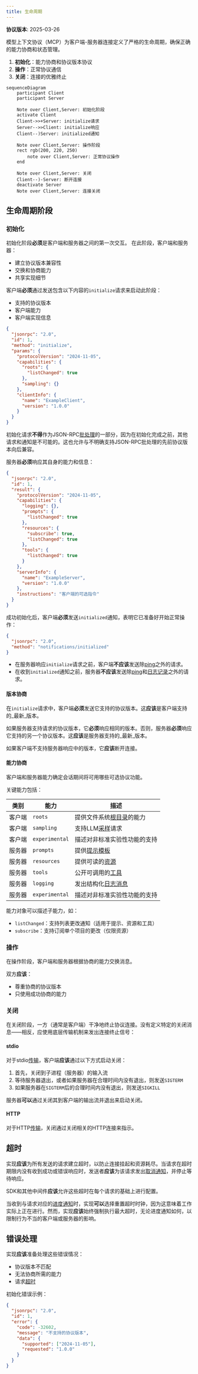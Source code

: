 ```yaml
---
title: 生命周期
---
```


<Info>**协议版本**: 2025-03-26</Info>

模型上下文协议（MCP）为客户端-服务器连接定义了严格的生命周期，确保正确的能力协商和状态管理。

1. **初始化**：能力协商和协议版本协议
2. **操作**：正常协议通信
3. **关闭**：连接的优雅终止

```mermaid
sequenceDiagram
    participant Client
    participant Server

    Note over Client,Server: 初始化阶段
    activate Client
    Client->>+Server: initialize请求
    Server-->>Client: initialize响应
    Client--)Server: initialized通知

    Note over Client,Server: 操作阶段
    rect rgb(200, 220, 250)
        note over Client,Server: 正常协议操作
    end

    Note over Client,Server: 关闭
    Client--)-Server: 断开连接
    deactivate Server
    Note over Client,Server: 连接关闭
```

## 生命周期阶段

### 初始化

初始化阶段**必须**是客户端和服务器之间的第一次交互。
在此阶段，客户端和服务器：

- 建立协议版本兼容性
- 交换和协商能力
- 共享实现细节

客户端**必须**通过发送包含以下内容的`initialize`请求来启动此阶段：

- 支持的协议版本
- 客户端能力
- 客户端实现信息

```json
{
  "jsonrpc": "2.0",
  "id": 1,
  "method": "initialize",
  "params": {
    "protocolVersion": "2024-11-05",
    "capabilities": {
      "roots": {
        "listChanged": true
      },
      "sampling": {}
    },
    "clientInfo": {
      "name": "ExampleClient",
      "version": "1.0.0"
    }
  }
}
```

初始化请求**不得**作为JSON-RPC[批处理](https://www.jsonrpc.org/specification#batch)的一部分，因为在初始化完成之前，其他请求和通知是不可能的。这也允许与不明确支持JSON-RPC批处理的先前协议版本向后兼容。

服务器**必须**响应其自身的能力和信息：

```json
{
  "jsonrpc": "2.0",
  "id": 1,
  "result": {
    "protocolVersion": "2024-11-05",
    "capabilities": {
      "logging": {},
      "prompts": {
        "listChanged": true
      },
      "resources": {
        "subscribe": true,
        "listChanged": true
      },
      "tools": {
        "listChanged": true
      }
    },
    "serverInfo": {
      "name": "ExampleServer",
      "version": "1.0.0"
    },
    "instructions": "客户端的可选指令"
  }
}
```

成功初始化后，客户端**必须**发送`initialized`通知，表明它已准备好开始正常操作：

```json
{
  "jsonrpc": "2.0",
  "method": "notifications/initialized"
}
```

- 在服务器响应`initialize`请求之前，客户端**不应该**发送除[ping](/specification/2025-03-26/basic/utilities/ping)之外的请求。
- 在收到`initialized`通知之前，服务器**不应该**发送除[ping](/specification/2025-03-26/basic/utilities/ping)和[日志记录](/specification/2025-03-26/server/utilities/logging)之外的请求。

#### 版本协商

在`initialize`请求中，客户端**必须**发送它支持的协议版本。这**应该**是客户端支持的_最新_版本。

如果服务器支持请求的协议版本，它**必须**响应相同的版本。否则，服务器**必须**响应它支持的另一个协议版本。这**应该**是服务器支持的_最新_版本。

如果客户端不支持服务器响应中的版本，它**应该**断开连接。

#### 能力协商

客户端和服务器能力确定会话期间将可用哪些可选协议功能。

关键能力包括：

| 类别     | 能力           | 描述                                                                     |
| -------- | -------------- | ------------------------------------------------------------------------ |
| 客户端   | `roots`        | 提供文件系统[根目录](/specification/2025-03-26/client/roots)的能力       |
| 客户端   | `sampling`     | 支持LLM[采样](/specification/2025-03-26/client/sampling)请求             |
| 客户端   | `experimental` | 描述对非标准实验性功能的支持                                             |
| 服务器   | `prompts`      | 提供[提示模板](/specification/2025-03-26/server/prompts)                 |
| 服务器   | `resources`    | 提供可读的[资源](/specification/2025-03-26/server/resources)             |
| 服务器   | `tools`        | 公开可调用的[工具](/specification/2025-03-26/server/tools)               |
| 服务器   | `logging`      | 发出结构化[日志消息](/specification/2025-03-26/server/utilities/logging) |
| 服务器   | `experimental` | 描述对非标准实验性功能的支持                                             |

能力对象可以描述子能力，如：

- `listChanged`：支持列表更改通知（适用于提示、资源和工具）
- `subscribe`：支持订阅单个项目的更改（仅限资源）

### 操作

在操作阶段，客户端和服务器根据协商的能力交换消息。

双方**应该**：

- 尊重协商的协议版本
- 只使用成功协商的能力

### 关闭

在关闭阶段，一方（通常是客户端）干净地终止协议连接。没有定义特定的关闭消息——相反，应使用底层传输机制来发出连接终止信号：

#### stdio

对于stdio[传输](/specification/2025-03-26/basic/transports)，客户端**应该**通过以下方式启动关闭：

1. 首先，关闭到子进程（服务器）的输入流
2. 等待服务器退出，或者如果服务器在合理时间内没有退出，则发送`SIGTERM`
3. 如果服务器在`SIGTERM`后的合理时间内没有退出，则发送`SIGKILL`

服务器**可以**通过关闭其到客户端的输出流并退出来启动关闭。

#### HTTP

对于HTTP[传输](/specification/2025-03-26/basic/transports)，关闭通过关闭相关的HTTP连接来指示。

## 超时

实现**应该**为所有发送的请求建立超时，以防止连接挂起和资源耗尽。当请求在超时期限内没有收到成功或错误响应时，发送者**应该**为该请求发出[取消通知](/specification/2025-03-26/basic/utilities/cancellation)，并停止等待响应。

SDK和其他中间件**应该**允许这些超时在每个请求的基础上进行配置。

当收到与请求对应的[进度通知](/specification/2025-03-26/basic/utilities/progress)时，实现**可以**选择重置超时时钟，因为这意味着工作实际上正在进行。然而，实现**应该**始终强制执行最大超时，无论进度通知如何，以限制行为不当的客户端或服务器的影响。

## 错误处理

实现**应该**准备处理这些错误情况：

- 协议版本不匹配
- 无法协商所需的能力
- 请求[超时](#超时)

初始化错误示例：

```json
{
  "jsonrpc": "2.0",
  "id": 1,
  "error": {
    "code": -32602,
    "message": "不支持的协议版本",
    "data": {
      "supported": ["2024-11-05"],
      "requested": "1.0.0"
    }
  }
}
```
